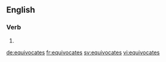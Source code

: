 ==English==

===Verb===
{{head|en}}

# {{en-third-person singular of|equivocate}}

[[de:equivocates]]
[[fr:equivocates]]
[[sv:equivocates]]
[[vi:equivocates]]